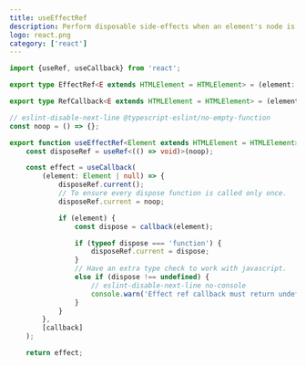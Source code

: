 ```yaml
---
title: useEffectRef
description: Perform disposable side-effects when an element's node is connected.
logo: react.png
category: ['react']
---
```


```ts
import {useRef, useCallback} from 'react';

export type EffectRef<E extends HTMLElement = HTMLElement> = (element: E | null) => void;

export type RefCallback<E extends HTMLElement = HTMLElement> = (element: E) => (() => void) | void;

// eslint-disable-next-line @typescript-eslint/no-empty-function
const noop = () => {};

export function useEffectRef<Element extends HTMLElement = HTMLElement>(callback: RefCallback<Element>): EffectRef<Element> {
    const disposeRef = useRef<(() => void)>(noop);

    const effect = useCallback(
        (element: Element | null) => {
            disposeRef.current();
            // To ensure every dispose function is called only once.
            disposeRef.current = noop;

            if (element) {
                const dispose = callback(element);

                if (typeof dispose === 'function') {
                    disposeRef.current = dispose;
                }
                // Have an extra type check to work with javascript.
                else if (dispose !== undefined) {
                    // eslint-disable-next-line no-console
                    console.warn('Effect ref callback must return undefined or a dispose function');
                }
            }
        },
        [callback]
    );

    return effect;
```
